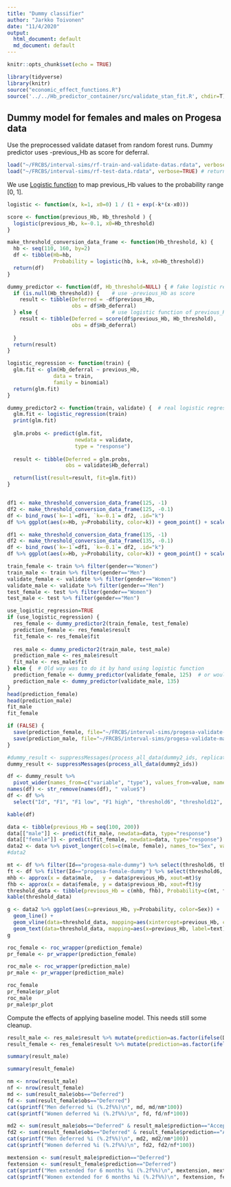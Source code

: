 ```yaml
---
title: "Dummy classifier"
author: "Jarkko Toivonen"
date: "11/4/2020"
output: 
  html_document: default
  md_document: default
---
```


```r
knitr::opts_chunk$set(echo = TRUE)

library(tidyverse)
library(knitr)
source("economic_effect_functions.R")
source('../../Hb_predictor_container/src/validate_stan_fit.R', chdir=T)
```

## Dummy model for females and males on Progesa data

Use the preprocessed validate dataset from random forest runs. Dummy predictor uses -previous_Hb as score for deferral. 


  
```r
load("~/FRCBS/interval-sims/rf-train-and-validate-datas.rdata", verbose=TRUE)  # returns train and validate dataframes
load("~/FRCBS/interval-sims/rf-test-data.rdata", verbose=TRUE) # returns test dataframe
```

We use [Logistic function](https://en.wikipedia.org/wiki/Logistic_function) to map previous_Hb values to
the probability range [0, 1].

```r

logistic <- function(x, k=1, x0=0) 1 / (1 + exp(-k*(x-x0)))

score <- function(previous_Hb, Hb_threshold ) {
  logistic(previous_Hb, k=-0.1, x0=Hb_threshold)
}

make_threshold_conversion_data_frame <- function(Hb_threshold, k) {
  hb <- seq(110, 160, by=2)
  df <- tibble(Hb=hb, 
               Probability = logistic(hb, k=k, x0=Hb_threshold))
  return(df)
}

dummy_predictor <- function(df, Hb_threshold=NULL) { # fake logistic regression
  if (is.null(Hb_threshold)) {    # use -previous_Hb as score
    result <- tibble(Deferred = -df$previous_Hb,
                     obs = df$Hb_deferral)
  } else {                        # use logistic function of previous_Hb as score
    result <- tibble(Deferred = score(df$previous_Hb, Hb_threshold), 
                     obs = df$Hb_deferral)
    
  }
  return(result)
}

logistic_regression <- function(train) {
  glm.fit <- glm(Hb_deferral ~ previous_Hb,
               data = train,
               family = binomial)
  return(glm.fit)  
}

dummy_predictor2 <- function(train, validate) {  # real logistic regression
  glm.fit <- logistic_regression(train)
  print(glm.fit)
  
  glm.probs <- predict(glm.fit,
                      newdata = validate,
                      type = "response")
  
  result <- tibble(Deferred = glm.probs, 
                   obs = validate$Hb_deferral)

  return(list(result=result, fit=glm.fit))  
}



```

```r
df1 <- make_threshold_conversion_data_frame(125, -1) 
df2 <- make_threshold_conversion_data_frame(125, -0.1)
df <- bind_rows(`k=-1`=df1, `k=-0.1`= df2, .id="k")
df %>% ggplot(aes(x=Hb, y=Probability, color=k)) + geom_point() + scale_y_continuous(breaks=seq(0, 1, by=0.1)) + labs(colour="Logistic function parameter") + ggtitle("Female")
```

```r
df1 <- make_threshold_conversion_data_frame(135, -1) 
df2 <- make_threshold_conversion_data_frame(135, -0.1)
df <- bind_rows(`k=-1`=df1, `k=-0.1`= df2, .id="k")
df %>% ggplot(aes(x=Hb, y=Probability, color=k)) + geom_point() + scale_y_continuous(breaks=seq(0, 1, by=0.1)) + labs(colour="Logistic function parameter") + ggtitle("Male")
```

```r
train_female <- train %>% filter(gender=="Women")
train_male <- train %>% filter(gender=="Men")
validate_female <- validate %>% filter(gender=="Women")
validate_male <- validate %>% filter(gender=="Men")
test_female <- test %>% filter(gender=="Women")
test_male <- test %>% filter(gender=="Men")
```



```r
use_logistic_regression=TRUE
if (use_logistic_regression) {
  res_female <- dummy_predictor2(train_female, test_female)
  prediction_female <- res_female$result
  fit_female <- res_female$fit
  
  res_male <- dummy_predictor2(train_male, test_male)
  prediction_male <- res_male$result
  fit_male <- res_male$fit
} else {  # Old way was to do it by hand using logistic function
  prediction_female <- dummy_predictor(validate_female, 125)  # or would mean Hb be better centering point than deferral threshold
  prediction_male <- dummy_predictor(validate_male, 135)
}
head(prediction_female)
head(prediction_male)
fit_male
fit_female
```

```r
if (FALSE) {
  save(prediction_female, file="~/FRCBS/interval-sims/progesa-validate-female-dummy2.rdata")
  save(prediction_male, file="~/FRCBS/interval-sims/progesa-validate-male-dummy2.rdata")
}
```

```r
#dummy_result <- suppressMessages(process_all_data(dummy2_ids, replicates=100))
dummy_result <- suppressMessages(process_all_data(dummy2_ids))
```

```r
df <- dummy_result %>% 
  pivot_wider(names_from=c("variable", "type"), values_from=value, names_glue="{variable} {type}")
names(df) <- str_remove(names(df), " value$")
df <- df %>%
  select("Id", "F1", "F1 low", "F1 high", "threshold6", "threshold12", "E6", "E6 low", "E6 high", "E12", "E12 low", "E12 high")

kable(df)
```

```r
data <- tibble(previous_Hb = seq(100, 200))
data[["male"]] <- predict(fit_male, newdata=data, type="response")
data[["female"]] <- predict(fit_female, newdata=data, type="response")
data2 <- data %>% pivot_longer(cols=c(male, female), names_to="Sex", values_to="Probability")
#data2

mt <- df %>% filter(Id=="progesa-male-dummy") %>% select(threshold6, threshold12) %>% as.numeric()   # male thresholds
ft <- df %>% filter(Id=="progesa-female-dummy") %>% select(threshold6, threshold12) %>% as.numeric() # female thresholds
mhb <- approx(x = data$male,   y = data$previous_Hb, xout=mt)$y                                          # corresponding male hemoglobins
fhb <- approx(x = data$female, y = data$previous_Hb, xout=ft)$y                                          # corresponding female hemoglobins
threshold_data <- tibble(previous_Hb = c(mhb, fhb), Probability=c(mt, ft), text=c("t6", "t12", "t6", "t12"), Sex=c("male", "male", "female", "female"))
kable(threshold_data)

g <- data2 %>% ggplot(aes(x=previous_Hb, y=Probability, color=Sex)) + 
  geom_line() +
  geom_vline(data=threshold_data, mapping=aes(xintercept=previous_Hb, colour=Sex)) +
  geom_text(data=threshold_data, mapping=aes(x=previous_Hb, label=text), y=0.1, show.legend=FALSE, nudge_x=2.5)
g
```


```r
roc_female <- roc_wrapper(prediction_female)
pr_female <- pr_wrapper(prediction_female)
```

```r
roc_male <- roc_wrapper(prediction_male)
pr_male <- pr_wrapper(prediction_male)
```
```r
roc_female
pr_female$pr_plot
roc_male
pr_male$pr_plot
```

Compute the effects of applying baseline model. This needs still some cleanup.


```r
result_male <- res_male$result %>% mutate(prediction=as.factor(ifelse(Deferred>0.36, "Deferred", "Accepted")))
result_female <- res_female$result %>% mutate(prediction=as.factor(ifelse(Deferred>0.64, "Deferred", "Accepted")))
```

```r
summary(result_male)
```

```r
summary(result_female)
```

```r
nm <- nrow(result_male)
nf <- nrow(result_female)
md <- sum(result_male$obs=="Deferred")
fd <- sum(result_female$obs=="Deferred")
cat(sprintf("Men deferred %i (%.2f%%)\n", md, md/nm*100))
cat(sprintf("Women deferred %i (%.2f%%)\n", fd, fd/nf*100))

md2 <- sum(result_male$obs=="Deferred" & result_male$prediction=="Accepted")
fd2 <- sum(result_female$obs=="Deferred" & result_female$prediction=="Accepted")
cat(sprintf("Men deferred %i (%.2f%%)\n", md2, md2/nm*100))
cat(sprintf("Women deferred %i (%.2f%%)\n", fd2, fd2/nf*100))

```
```r
mextension <- sum(result_male$prediction=="Deferred")
fextension <- sum(result_female$prediction=="Deferred")
cat(sprintf("Men extended for 6 months %i (%.2f%%)\n", mextension, mextension/nm*100))
cat(sprintf("Women extended for 6 months %i (%.2f%%)\n", fextension, fextension/nf*100))
```



